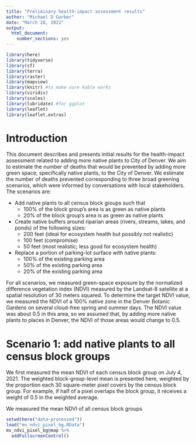 ```yaml
---
title: "Preliminary health-impact assessment results"
author: "Michael D Garber"
date: "March 28, 2022"
output: 
  html_document: 
    number_sections: yes
---
```

```r
library(here)
library(tidyverse)
library(sf)
library(terra)
library(raster) 
library(mapview)
library(knitr) #to make sure kable works
library(viridis)
library(scales)
library(lubridate) #for ggplot
library(leaflet)
library(leaflet.extras)
```

# Introduction
This document describes and presents initial results for the health-impact assessment related to adding more native plants to City of Denver. We aim to estimate the number of deaths that would be prevented by adding more green space, specifically native plants, to the City of Denver. We estimate the number of deaths prevented corresponding to three broad greening scenarios, which were informed by conversations with local stakeholders. The scenarios are:

* Add native plants to all census block groups such that
    * 100% of the block group's area is as green as native plants
    * 20% of the block group's area is as green as native plants
  
* Create native buffers around riparian areas (rivers, streams, lakes, and ponds) of the following sizes:
    * 200 feet (ideal for ecosystem health but possibly not realistic)
    * 100 feet (compromise)
    * 50 feet (most realistic; less good for ecosystem health)
    
* Replace a portion of parking-lot surface with native plants:
    * 100% of the existing parking area
    * 50% of the existing parking area
    * 20% of the existing parking area
  

For all scenarios, we measured green-space exposure by the normalized difference vegetation index (NDVI) measured by the Landsat-8 satellite at a spatial resolution of 30 meters squared.  To determine the target NDVI value, we measured the NDVI of a 100% native zone in the Denver Botanic Gardens on several cloud-free spring and summer days. The NDVI value was about 0.5 in this area, so we assumed that, by adding more native plants to places in Denver, the NDVI of those areas would change to 0.5.

# Scenario 1: add native plants to all census block groups

We first measured the mean NDVI of each census block group on July 4, 2021. The weighted block-group-level mean is presented here, weighted by the proportion each 30 square-meter pixel covers by the census block group. For example, if half of a pixel overlaps the block group, it receives a weight of 0.5 in the weighted average.


We measured the mean NDVI of all census block groups
```r
setwd(here("data-processed"))
load("mv_ndvi_pixel_bg.RData")
mv_ndvi_pixel_bg@map %>% 
  addFullscreenControl()
```
